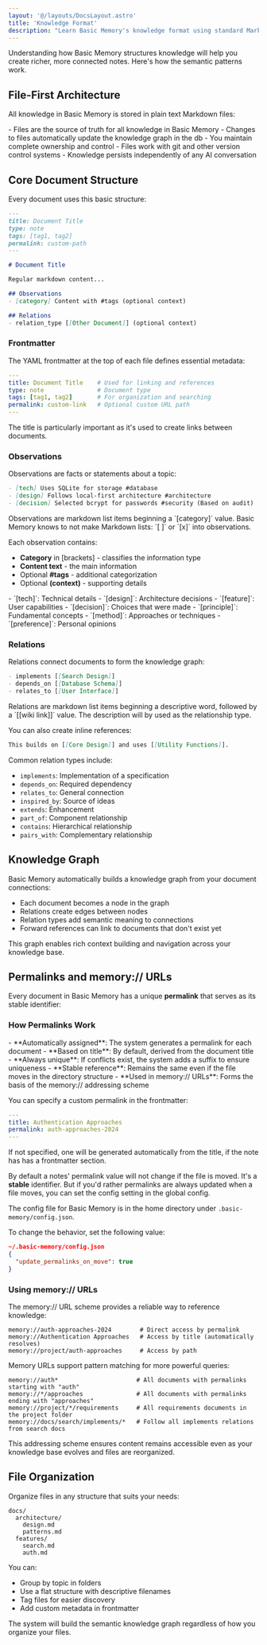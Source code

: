 ```yaml
---
layout: '@/layouts/DocsLayout.astro'
title: 'Knowledge Format'
description: "Learn Basic Memory's knowledge format using standard Markdown with semantic patterns to create a knowledge graph"
---
```



Understanding how Basic Memory structures knowledge will help you create richer, more connected notes. Here's how the semantic patterns work.

## File-First Architecture

All knowledge in Basic Memory is stored in plain text Markdown files:

<Info>
    - Files are the source of truth for all knowledge in Basic Memory
    - Changes to files automatically update the knowledge graph in the db
    - You maintain complete ownership and control
    - Files work with git and other version control systems
    - Knowledge persists independently of any AI conversation
</Info>

## Core Document Structure

Every document uses this basic structure:

```markdown
---
title: Document Title
type: note
tags: [tag1, tag2]
permalink: custom-path
---

# Document Title

Regular markdown content...

## Observations
- [category] Content with #tags (optional context)

## Relations
- relation_type [[Other Document]] (optional context)
```

### Frontmatter

The YAML frontmatter at the top of each file defines essential metadata:

```yaml
---
title: Document Title    # Used for linking and references
type: note               # Document type
tags: [tag1, tag2]       # For organization and searching
permalink: custom-link   # Optional custom URL path
---
```

<Note>
    The title is particularly important as it's used to create links between documents.
</Note>

### Observations

Observations are facts or statements about a topic:

```markdown
- [tech] Uses SQLite for storage #database
- [design] Follows local-first architecture #architecture
- [decision] Selected bcrypt for passwords #security (Based on audit)
```
<Note>
    Observations are markdown list items beginning a `[category]` value. Basic Memory knows to not make Markdown lists:
    `[ ]` or `[x]`
    into observations.
</Note>


Each observation contains:
- **Category** in [brackets] - classifies the information type
- **Content text** - the main information
- Optional **#tags** - additional categorization
- Optional **(context)** - supporting details

<CardGroup cols={2}>
    <Card title="Common Categories">
        - `[tech]`: Technical details
        - `[design]`: Architecture decisions
        - `[feature]`: User capabilities
        - `[decision]`: Choices that were made
    </Card>
    <Card title="Additional Categories">
        - `[principle]`: Fundamental concepts
        - `[method]`: Approaches or techniques
        - `[preference]`: Personal opinions
    </Card>
</CardGroup>

### Relations

Relations connect documents to form the knowledge graph:

```markdown
- implements [[Search Design]]
- depends_on [[Database Schema]]
- relates_to [[User Interface]]
```

<Note>
    Relations are markdown list items beginning a descriptive word, followed by a `[[wiki link]]` value. The description
    will by used as the relationship type.
</Note>

You can also create inline references:
```markdown
This builds on [[Core Design]] and uses [[Utility Functions]].
```

Common relation types include:
- `implements`: Implementation of a specification
- `depends_on`: Required dependency
- `relates_to`: General connection
- `inspired_by`: Source of ideas
- `extends`: Enhancement
- `part_of`: Component relationship
- `contains`: Hierarchical relationship
- `pairs_with`: Complementary relationship

## Knowledge Graph

Basic Memory automatically builds a knowledge graph from your document connections:

- Each document becomes a node in the graph
- Relations create edges between nodes
- Relation types add semantic meaning to connections
- Forward references can link to documents that don't exist yet

This graph enables rich context building and navigation across your knowledge base.

## Permalinks and memory:// URLs

Every document in Basic Memory has a unique **permalink** that serves as its stable identifier:

### How Permalinks Work

<Info>
    - **Automatically assigned**: The system generates a permalink for each document
    - **Based on title**: By default, derived from the document title
    - **Always unique**: If conflicts exist, the system adds a suffix to ensure uniqueness
    - **Stable reference**: Remains the same even if the file moves in the directory structure
    - **Used in memory:// URLs**: Forms the basis of the memory:// addressing scheme
</Info>

You can specify a custom permalink in the frontmatter:
```yaml
---
title: Authentication Approaches
permalink: auth-approaches-2024
---
```

If not specified, one will be generated automatically from the title, if the note has has a frontmatter section.

By default a notes' permalink value will not change if the file is moved. It's a **stable** identifier. But if you'd rather permalinks are always updated when a file moves, you can set the config setting in the global config.

The config file for Basic Memory is in the home directory under `.basic-memory/config.json`.

To change the behavior, set the following value:
```json
~/.basic-memory/config.json 
{
  "update_permalinks_on_move": true
}
```

### Using memory:// URLs

The memory:// URL scheme provides a reliable way to reference knowledge:

```
memory://auth-approaches-2024        # Direct access by permalink
memory://Authentication Approaches   # Access by title (automatically resolves)
memory://project/auth-approaches     # Access by path
```

Memory URLs support pattern matching for more powerful queries:

```
memory://auth*                      # All documents with permalinks starting with "auth"
memory://*/approaches               # All documents with permalinks ending with "approaches"
memory://project/*/requirements     # All requirements documents in the project folder
memory://docs/search/implements/*   # Follow all implements relations from search docs
```

This addressing scheme ensures content remains accessible even as your knowledge base evolves and files are reorganized.

## File Organization

Organize files in any structure that suits your needs:

```
docs/
  architecture/
    design.md
    patterns.md
  features/
    search.md
    auth.md
```

You can:
- Group by topic in folders
- Use a flat structure with descriptive filenames
- Tag files for easier discovery
- Add custom metadata in frontmatter

<Note>
    The system will build the semantic knowledge graph regardless of how you organize your files.
</Note>